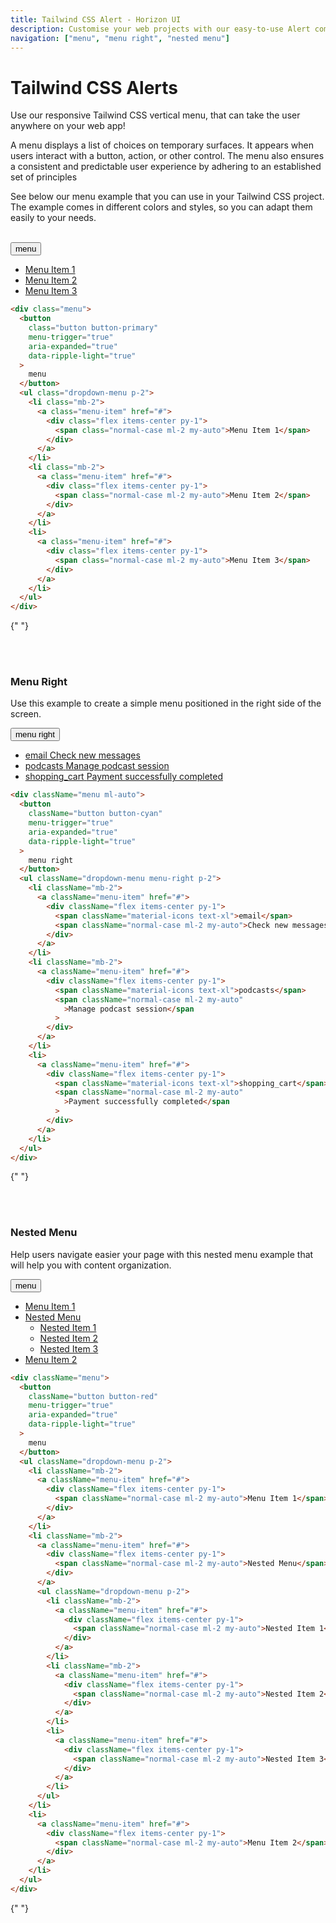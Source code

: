 ```yaml
---
title: Tailwind CSS Alert - Horizon UI
description: Customise your web projects with our easy-to-use Alert component for Tailwind CSS using Material Design guidelines.
navigation: ["menu", "menu right", "nested menu"]
---
```


# Tailwind CSS Alerts

Use our responsive Tailwind CSS vertical menu, that can take the user anywhere on your web app!

A menu displays a list of choices on temporary surfaces. It appears when users interact with a button, action, or other control. The menu also ensures a consistent and predictable user experience by adhering to an established set of principles

See below our menu example that you can use in your Tailwind CSS project. The example comes in different colors and styles, so you can adapt them easily to your needs.

<br />
<ComponentCard id='menu'>
  <div className='menu'>
    <button
      className='button button-primary'
      menu-trigger='true'
      aria-expanded='true'
      data-ripple-light='true'>
      menu
    </button>
    <ul className='dropdown-menu p-2'>
      <li className='mb-2'>
        <a className='menu-item' href='#'>
          <div className='flex items-center py-2'>
            <span className='normal-case ml-2 my-auto'>Menu Item 1</span>
          </div>
        </a>
      </li>
      <li className='mb-2'>
        <a className='menu-item' href='#'>
          <div className='flex items-center py-2'>
            <span className='normal-case ml-2 my-auto'>Menu Item 2</span>
          </div>
        </a>
      </li>
      <li>
        <a className='menu-item' href='#'>
          <div className='flex items-center py-2'>
            <span className='normal-case ml-2 my-auto'>Menu Item 3</span>
          </div>
        </a>
      </li>
    </ul>
  </div>
</ComponentCard>

```html showLineNumbers
<div class="menu">
  <button
    class="button button-primary"
    menu-trigger="true"
    aria-expanded="true"
    data-ripple-light="true"
  >
    menu
  </button>
  <ul class="dropdown-menu p-2">
    <li class="mb-2">
      <a class="menu-item" href="#">
        <div class="flex items-center py-1">
          <span class="normal-case ml-2 my-auto">Menu Item 1</span>
        </div>
      </a>
    </li>
    <li class="mb-2">
      <a class="menu-item" href="#">
        <div class="flex items-center py-1">
          <span class="normal-case ml-2 my-auto">Menu Item 2</span>
        </div>
      </a>
    </li>
    <li>
      <a class="menu-item" href="#">
        <div class="flex items-center py-1">
          <span class="normal-case ml-2 my-auto">Menu Item 3</span>
        </div>
      </a>
    </li>
  </ul>
</div>
```

{" "}

<br />
<br />

### Menu Right

Use this example to create a simple menu positioned in the right side of the screen.

<ComponentCard id='menu right'>
  <div className='menu ml-auto'>
    <button
      className='button button-cyan'
      menu-trigger='true'
      aria-expanded='true'
      data-ripple-light='true'>
      menu right
    </button>
    <ul className='dropdown-menu menu-right p-2'>
      <li className='mb-2'>
        <a className='menu-item' href='#'>
          <div className='flex items-center py-1'>
            <span className='material-icons text-xl'>email</span>
            <span className='normal-case ml-2 my-auto'>Check new messages</span>
          </div>
        </a>
      </li>
      <li className='mb-2'>
        <a className='menu-item' href='#'>
          <div className='flex items-center py-1'>
            <span className='material-icons text-xl'>podcasts</span>
            <span className='normal-case ml-2 my-auto'>
              Manage podcast session
            </span>
          </div>
        </a>
      </li>
      <li>
        <a className='menu-item' href='#'>
          <div className='flex items-center py-1'>
            <span className='material-icons text-xl'>shopping_cart</span>
            <span className='normal-case ml-2 my-auto'>
              Payment successfully completed
            </span>
          </div>
        </a>
      </li>
    </ul>
  </div>
</ComponentCard>

```html showLineNumbers
<div className="menu ml-auto">
  <button
    className="button button-cyan"
    menu-trigger="true"
    aria-expanded="true"
    data-ripple-light="true"
  >
    menu right
  </button>
  <ul className="dropdown-menu menu-right p-2">
    <li className="mb-2">
      <a className="menu-item" href="#">
        <div className="flex items-center py-1">
          <span className="material-icons text-xl">email</span>
          <span className="normal-case ml-2 my-auto">Check new messages</span>
        </div>
      </a>
    </li>
    <li className="mb-2">
      <a className="menu-item" href="#">
        <div className="flex items-center py-1">
          <span className="material-icons text-xl">podcasts</span>
          <span className="normal-case ml-2 my-auto"
            >Manage podcast session</span
          >
        </div>
      </a>
    </li>
    <li>
      <a className="menu-item" href="#">
        <div className="flex items-center py-1">
          <span className="material-icons text-xl">shopping_cart</span>
          <span className="normal-case ml-2 my-auto"
            >Payment successfully completed</span
          >
        </div>
      </a>
    </li>
  </ul>
</div>
```

{" "}

<br />
<br />

### Nested Menu

Help users navigate easier your page with this nested menu example that will help you with content organization.

<ComponentCard id='nested menu'>
  <div className='menu'>
    <button
      className='button button-red'
      menu-trigger='true'
      aria-expanded='true'
      data-ripple-light='true'>
      menu
    </button>
    <ul className='dropdown-menu p-2'>
      <li className='mb-2'>
        <a className='menu-item' href='#'>
          <div className='flex items-center py-1'>
            <span className='normal-case ml-2 my-auto'>Menu Item 1</span>
          </div>
        </a>
      </li>
      <li className='mb-2'>
        <a className='menu-item' href='#tailwind-menu'>
          <div className='flex items-center py-1'>
            <span className='normal-case ml-2 my-auto'>Nested Menu</span>
          </div>
        </a>
        <ul className='dropdown-menu p-2'>
          <li className='mb-2'>
            <a className='menu-item' href='#'>
              <div className='flex items-center py-1'>
                <span className='normal-case ml-2 my-auto'>Nested Item 1</span>
              </div>
            </a>
          </li>
          <li className='mb-2'>
            <a className='menu-item' href='#'>
              <div className='flex items-center py-1'>
                <span className='normal-case ml-2 my-auto'>Nested Item 2</span>
              </div>
            </a>
          </li>
          <li>
            <a className='menu-item' href='#'>
              <div className='flex items-center py-1'>
                <span className='normal-case ml-2 my-auto'>Nested Item 3</span>
              </div>
            </a>
          </li>
        </ul>
      </li>
      <li>
        <a className='menu-item' href='#'>
          <div className='flex items-center py-1'>
            <span className='normal-case ml-2 my-auto'>Menu Item 2</span>
          </div>
        </a>
      </li>
    </ul>
  </div>
</ComponentCard>

```html showLineNumbers
<div className="menu">
  <button
    className="button button-red"
    menu-trigger="true"
    aria-expanded="true"
    data-ripple-light="true"
  >
    menu
  </button>
  <ul className="dropdown-menu p-2">
    <li className="mb-2">
      <a className="menu-item" href="#">
        <div className="flex items-center py-1">
          <span className="normal-case ml-2 my-auto">Menu Item 1</span>
        </div>
      </a>
    </li>
    <li className="mb-2">
      <a className="menu-item" href="#">
        <div className="flex items-center py-1">
          <span className="normal-case ml-2 my-auto">Nested Menu</span>
        </div>
      </a>
      <ul className="dropdown-menu p-2">
        <li className="mb-2">
          <a className="menu-item" href="#">
            <div className="flex items-center py-1">
              <span className="normal-case ml-2 my-auto">Nested Item 1</span>
            </div>
          </a>
        </li>
        <li className="mb-2">
          <a className="menu-item" href="#">
            <div className="flex items-center py-1">
              <span className="normal-case ml-2 my-auto">Nested Item 2</span>
            </div>
          </a>
        </li>
        <li>
          <a className="menu-item" href="#">
            <div className="flex items-center py-1">
              <span className="normal-case ml-2 my-auto">Nested Item 3</span>
            </div>
          </a>
        </li>
      </ul>
    </li>
    <li>
      <a className="menu-item" href="#">
        <div className="flex items-center py-1">
          <span className="normal-case ml-2 my-auto">Menu Item 2</span>
        </div>
      </a>
    </li>
  </ul>
</div>
```

{" "}
